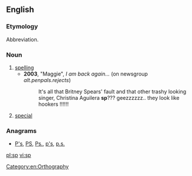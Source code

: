 {{also|SP|Sp}}
==English==

===Etymology===
Abbreviation.

===Noun===
{{en-noun|?}}

# [[spelling]] {{qualifier|often used when correcting or questioning one's own spelling}}
#* '''2003''', "Maggie", ''I am back again...'' (on newsgroup ''alt.penpals.rejects'')
#*: It's all that Britney Spears' fault and that other trashy looking singer, Christina Aguilera '''sp'''??? geezzzzzz.. they look like hookers !!!!!!
# [[special]]

===Anagrams===
* [[P's#English|P's]], [[PS#English|PS]], [[Ps.#English|Ps.]], [[p's#English|p's]], [[p.s.#English|p.s.]]

[[Category:en:Orthography]]

[[pl:sp]]
[[vi:sp]]